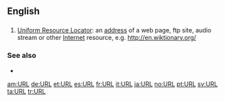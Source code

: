 ==English==

==={{initialism}}===
{{en-noun}}

#[[Uniform Resource Locator]]: an [[address]] of a web page, ftp site, audio stream or other [[Internet]] resource, e.g. http://en.wiktionary.org/

===See also===
* {{pedialite}}

[[am:URL]]
[[de:URL]]
[[et:URL]]
[[es:URL]]
[[fr:URL]]
[[it:URL]]
[[ja:URL]]
[[no:URL]]
[[pt:URL]]
[[sv:URL]]
[[ta:URL]]
[[tr:URL]]